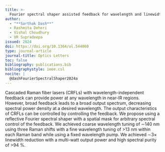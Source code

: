 ```yaml
---
title: >-
  Fourier spectral shaper assisted feedback for wavelength and linewidth control of cascaded raman fiber lasers
author:
  - "**Sarthak Dash**"
  - Rashmita Deheri
  - Vishal Choudhury
  - VR Supradeepa
issued: 2024
doi: https://doi.org/10.1364/ol.544060
type: journal-article
journal-title: Optics Letters
toc: false
bibliography: publications.bib
bibliographystyle: ieee.csl
nocite: |
  @dashFourierSpectralShaper2024a
---
```


:::{.callout-tip collapse="true" title="Citation" icon="false"}
::: {#refs}
:::
:::

:::{.callout-note collapse="false" title="Abstract"}
Cascaded Raman fiber lasers (CRFLs) with wavelength-independent feedback can provide power at any wavelength in near-IR regions. However, broad feedback leads to a broad output spectrum, decreasing spectral power density at a desired wavelength. The output characteristics of CRFLs can be controlled by controlling the feedback. We propose using a reflective Fourier spectral shaper with a spatial mask for arbitrary spectral control of the feedback. We achieved coarse wavelength tuning of ∼140 nm using three Raman shifts with a fine wavelength tuning of >13 nm within each Raman band while using a fixed wavelength pump. We achieved ∼3× linewidth reduction with a multi-watt output power and high spectral purity of >94 \%.
:::
